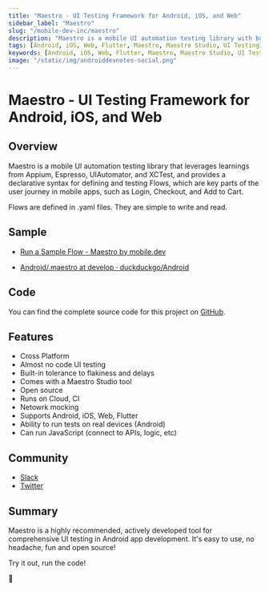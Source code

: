 ```yaml
---
title: "Maestro - UI Testing Framework for Android, iOS, and Web"
sidebar_label: "Maestro"
slug: "/mobile-dev-inc/maestro"
description: "Maestro is a mobile UI automation testing library with built-in tolerance to flakiness and delays, almost no-code testing and comes with a Maestro Studio tool."
tags: [Android, iOS, Web, Flutter, Maestro, Maestro Studio, UI Testing]
keywords: [Android, iOS, Web, Flutter, Maestro, Maestro Studio, UI Testing, Android Dev Notes]
image: "/static/img/androiddevnotes-social.png"
---
```


# Maestro - UI Testing Framework for Android, iOS, and Web

## Overview

Maestro is a mobile UI automation testing library that leverages learnings from Appium, Espresso, UIAutomator, and XCTest, and provides a declarative syntax for defining and testing Flows, which are key parts of the user journey in mobile apps, such as Login, Checkout, and Add to Cart.

Flows are defined in .yaml files. They are simple to write and read.

## Sample

* [Run a Sample Flow - Maestro by mobile.dev](https://maestro.mobile.dev/getting-started/run-a-sample-flow)

* [Android/.maestro at develop · duckduckgo/Android](https://github.com/duckduckgo/Android/tree/develop/.maestro)

## Code

You can find the complete source code for this project on [GitHub](https://github.com/mobile-dev-inc/maestro).

## Features

* Cross Platform
* Almost no code UI testing
* Built-in tolerance to flakiness and delays
* Comes with a Maestro Studio tool
* Open source
* Runs on Cloud, CI
* Netowrk mocking
* Supports Android, iOS, Web, Flutter
* Ability to run tests on real devices (Android)
* Can run JavaScript (connect to APIs, logic, etc)

## Community

* [Slack](https://mobile-dev-inc.slack.com/ssb/redirect)
* [Twitter](https://twitter.com/mobile__dev)

## Summary

Maestro is a highly recommended, actively developed tool for comprehensive UI testing in Android app development. It's easy to use, no headache, fun and open source!

Try it out, run the code!

🐣
